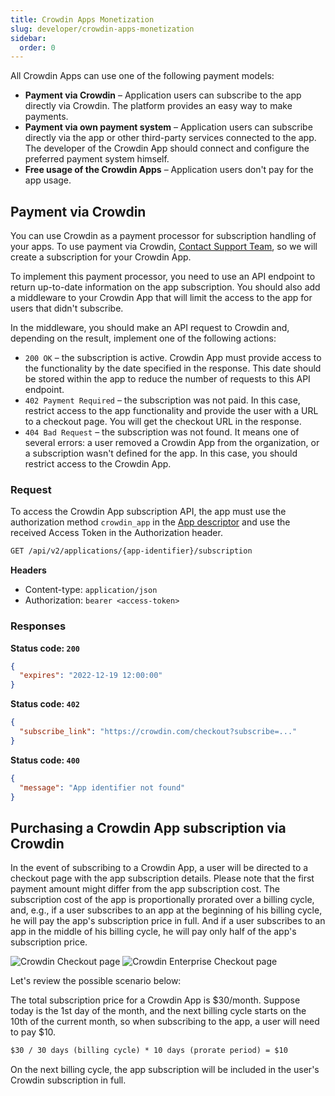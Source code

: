 ```yaml
---
title: Crowdin Apps Monetization
slug: developer/crowdin-apps-monetization
sidebar:
  order: 0
---
```



All Crowdin Apps can use one of the following payment models:

* **Payment via Crowdin** &ndash; Application users can subscribe to the app directly via Crowdin. The platform provides an easy way to make payments.
* **Payment via own payment system** &ndash; Application users can subscribe directly via the app or other third-party services connected to the app. The developer of the Crowdin App should connect and configure the preferred payment system himself.
* **Free usage of the Crowdin Apps** &ndash; Application users don't pay for the app usage.

## Payment via Crowdin

You can use Crowdin as a payment processor for subscription handling of your apps. To use payment via Crowdin, [Contact Support Team](https://crowdin.com/contacts), so we will create a subscription for your Crowdin App.

To implement this payment processor, you need to use an API endpoint to return up-to-date information on the app subscription. You should also add a middleware to your Crowdin App that will limit the access to the app for users that didn't subscribe.

In the middleware, you should make an API request to Crowdin and, depending on the result, implement one of the following actions:

- `200 OK` &ndash; the subscription is active. Crowdin App must provide access to the functionality by the date specified in the response. This date should be stored within the app to reduce the number of requests to this API endpoint.
- `402 Payment Required` &ndash; the subscription was not paid.
In this case, restrict access to the app functionality and provide the user with a URL to a checkout page. You will get the checkout URL in the response.
- `404 Bad Request` &ndash; the subscription was not found. It means one of several errors: a user removed a Crowdin App from the organization, or a subscription wasn't defined for the app. In this case, you should restrict access to the Crowdin App.

### Request

To access the Crowdin App subscription API, the app must use the authorization method `crowdin_app` in the [App descriptor](/developer/crowdin-apps-app-descriptor) and use the received Access Token in the Authorization header.

```bash
GET /api/v2/applications/{app-identifier}/subscription
```

**Headers**

- Content-type: `application/json`
- Authorization: `bearer <access-token>`

### Responses

**Status code: `200`**

```json
{
  "expires": "2022-12-19 12:00:00"
}
```

**Status code: `402`**

```json
{
  "subscribe_link": "https://crowdin.com/checkout?subscribe=..."
}
```

**Status code: `400`**

```json
{
  "message": "App identifier not found"
}
```

## Purchasing a Crowdin App subscription via Crowdin

In the event of subscribing to a Crowdin App, a user will be directed to a checkout page with the app subscription details. Please note that the first payment amount might differ from the app subscription cost. The subscription cost of the app is proportionally prorated over a billing cycle, and, e.g., if a user subscribes to an app at the beginning of his billing cycle, he will pay the app's subscription price in full. And if a user subscribes to an app in the middle of his billing cycle, he will pay only half of the app's subscription price.

<Tabs syncKey="product">
  <TabItem label="Crowdin Checkout page">
    <Image src={appMonetization} alt="Crowdin Checkout page" />
  </TabItem>
  <TabItem label="Crowdin Enterprise Checkout page">
    <Image src={appMonetizationEnterprise} alt="Crowdin Enterprise Checkout page" />
  </TabItem>
</Tabs>

Let's review the possible scenario below:

The total subscription price for a Crowdin App is $30/month. Suppose today is the 1st day of the month, and the next billing cycle starts on the 10th of the current month, so when subscribing to the app, a user will need to pay $10.

```md
$30 / 30 days (billing cycle) * 10 days (prorate period) = $10
```

On the next billing cycle, the app subscription will be included in the user's Crowdin subscription in full.
